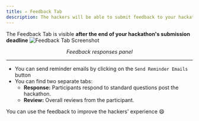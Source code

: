 ```yaml
---
title: ✍ Feedback Tab
description: The hackers will be able to submit feedback to your hackathon, and the Feedback Tab helps you keep track of that.
---
```


<Callout title="Note" type="info">
  The Feedback Tab is visible <strong>after the end of your hackathon's submission deadline</strong>
</Callout>

<img src="../../../.gitbook/assets/image (168).png" alt="Feedback Tab Screenshot" />
<p align="center"><i>Feedback responses panel</i></p>

---

- You can send reminder emails by clicking on the `Send Reminder Emails` button
- You can find two separate tabs:
  - **Response:** Participants respond to standard questions post the hackathon.
  - **Review:** Overall reviews from the participant.

<Callout title="Tip" type="info">
  You can use the feedback to improve the hackers' experience 😄
</Callout>

